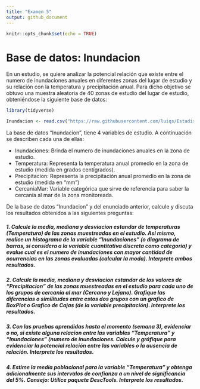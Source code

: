 ```yaml
---
title: "Examen 5"
output: github_document
---
```


```r
knitr::opts_chunk$set(echo = TRUE)
```

# Base de datos: Inundacion
En un estudio, se quiere analizar la potencial relación que existe entre el numero de inundaciones anuales en diferentes zonas del lugar de estudio y su relación con la temperatura y precipitación anual. Para dicho objetivo se obtuvo una muestra aleatoria de 40 zonas de estudio del lugar de estudio, obteniéndose la siguiente base de datos:

```r
library(tidyverse)
```

```r
Inundacion <- read.csv("https://raw.githubusercontent.com/luiqs/Estadistica-Aplicada/main/PDB/Inundacion.csv")
```

La base de datos "Inundacion", tiene 4 variables de estudio. A continuación se describen cada una de ellas:

+ Inundaciones: Brinda el numero de inundaciones anuales en la zona de estudio.
+ Temperatura: Representa la temperatura anual promedio en la zona de estudio (medida en grados centígrados).
+ Precipitacion: Representa la precipitación anual promedio en la zona de estudio (medida en "mm")
+ CercaniaMar: Variable categórica que sirve de referencia para saber la cercanía al mar de la zona monitoreada.

De la base de datos "Inundacion" y del enunciado anterior, calcule y discuta los resultados obtenidos a las siguientes preguntas:

##### 1. Calcule la media, mediana y desviacion estandar de temperaturas (Temperatura) de las zonas muestreadas en el estudio. Asi mismo, realice un histograma de la variable "Inundaciones" (o diagrama de barras, si considera a la variable cuantitativa discreta como categoria) y evalue cual es el numero de inundaciones con mayor cantidad de ocurrencias en las zonas evaluadas (calcular la moda). **Interprete ambos resultados**.

##### 2. Calcule la media, mediana y desviacion estandar de los valores de "Precipitacion" de las zonas muestreadas en el estudio para cada uno de los grupos de cercania al mar (Cercano y Lejano). Grafique las diferencias o similitudes entre estos dos grupos con un grafico de BoxPlot o Grafico de Cajas (de la variable precipitación). **Interprete los resultados**.

##### 3. Con las pruebas aprendidas hasta el momento (semana 3), evidenciar o no, si existe alguna relacion entre las variables "Temperatura" y "Inundaciones" (numero de inundaciones. Calcule y gráfique para evidenciar la potencial relación entre las variables o la ausencia de relación. **Interprete los resultados**.

##### 4. Estime la media poblacional para la variable "Temperatura" y obtenga adicionalmente sus intervalos de confianza a un nivel de significancia del 5%. Consejo: Utilice paquete DescTools. **Interprete los resultados**.